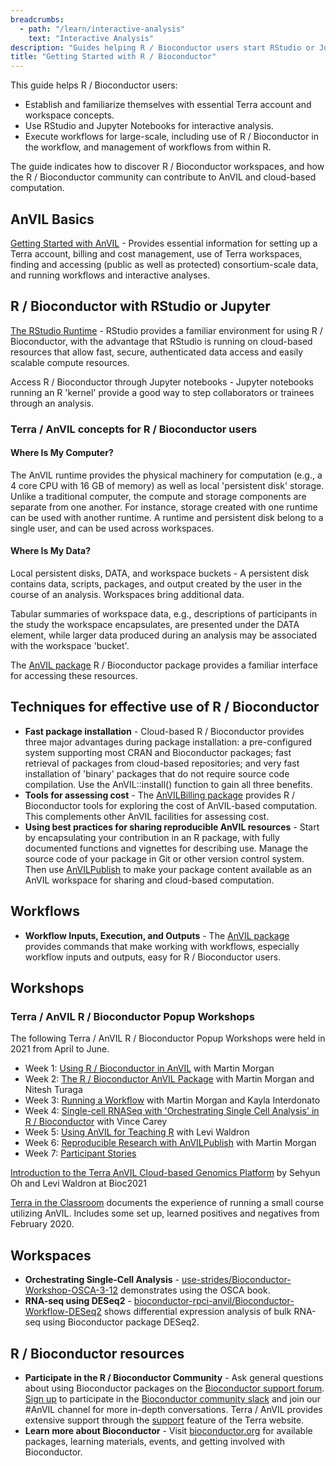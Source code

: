 ```yaml
---
breadcrumbs:
  - path: "/learn/interactive-analysis"
    text: "Interactive Analysis"
description: "Guides helping R / Bioconductor users start RStudio or Jupyter for interactive analysis, and workflows for large-scale data processing."
title: "Getting Started with R / Bioconductor"
---
```


This guide helps R / Bioconductor users:

- Establish and familiarize themselves with essential Terra account and workspace concepts.
- Use RStudio and Jupyter Notebooks for interactive analysis.
- Execute workflows for large-scale, including use of R / Bioconductor in the workflow, and management of workflows from within R.

The guide indicates how to discover R / Bioconductor workspaces, and how the R / Bioconductor community can contribute to AnVIL and cloud-based computation.

## AnVIL Basics

[Getting Started with AnVIL](/learn) - Provides essential information for setting up a Terra account, billing and cost management, use of Terra workspaces, finding and accessing (public as well as protected) consortium-scale data, and running workflows and interactive analyses.

## R / Bioconductor with RStudio or Jupyter

[The RStudio Runtime](https://terra.bio/try-rstudio-in-terra/) - RStudio provides a familiar environment for using R / Bioconductor, with the advantage that RStudio is running on cloud-based resources that allow fast, secure, authenticated data access and easily scalable compute resources.

Access R / Bioconductor through Jupyter notebooks - Jupyter notebooks running an R 'kernel' provide a good way to step collaborators or trainees through an analysis.

### Terra / AnVIL concepts for R / Bioconductor users

#### Where Is My Computer?

The AnVIL runtime provides the physical machinery for computation (e.g., a 4 core CPU with 16 GB of memory) as well as local 'persistent disk' storage. Unlike a traditional computer, the compute and storage components are separate from one another. For instance, storage created with one runtime can be used with another runtime. A runtime and persistent disk belong to a single user, and can be used across workspaces.

#### Where Is My Data?

Local persistent disks, DATA, and workspace buckets - A persistent disk contains data, scripts, packages, and output created by the user in the course of an analysis. Workspaces bring additional data.

Tabular summaries of workspace data, e.g., descriptions of participants in the study the workspace encapsulates, are presented under the DATA element, while larger data produced during an analysis may be associated with the workspace 'bucket'.

The [AnVIL package](https://bioconductor.org/packages/AnVIL) R / Bioconductor package provides a familiar interface for accessing these resources.

## Techniques for effective use of R / Bioconductor

- **Fast package installation** - Cloud-based R / Bioconductor provides three major advantages during package installation: a pre-configured system supporting most CRAN and Bioconductor packages; fast retrieval of packages from cloud-based repositories; and very fast installation of 'binary' packages that do not require source code compilation. Use the AnVIL::install() function to gain all three benefits.
- **Tools for assessing cost** - The [AnVILBilling package](https://bioconductor.org/packages/AnVILBilling) provides R / Bioconductor tools for exploring the cost of AnVIL-based computation. This complements other AnVIL facilities for assessing cost.
- **Using best practices for sharing reproducible AnVIL resources** - Start by encapsulating your contribution in an R package, with fully documented functions and vignettes for describing use. Manage the source code of your package in Git or other version control system. Then use [AnVILPublish](https://bioconductor.org/packages/AnVILPublish) to make your package content available as an AnVIL workspace for sharing and cloud-based computation.

## Workflows

- **Workflow Inputs, Execution, and Outputs** - The [AnVIL package](https://bioconductor.org/packages/AnVIL) provides commands that make working with workflows, especially workflow inputs and outputs, easy for R / Bioconductor users.

## Workshops

### Terra / AnVIL R / Bioconductor Popup Workshops

The following Terra / AnVIL R / Bioconductor Popup Workshops were held in 2021 from April to June.

- Week 1: [Using R / Bioconductor in AnVIL](/learn/interactive-analysis/using-r-bioconductor-in-anvil) with Martin Morgan
- Week 2: [The R / Bioconductor AnVIL Package](/learn/interactive-analysis/the-r-bioconductor-anvil-package) with Martin Morgan and Nitesh Turaga
- Week 3: [Running a Workflow](/learn/interactive-analysis/running-a-workflow) with Martin Morgan and Kayla Interdonato
- Week 4: [Single-cell RNASeq with 'Orchestrating Single Cell Analysis' in R / Bioconductor](/learn/interactive-analysis/single-cell-rnaseq-with-orchestrating-single-cell-analysis-in-r-bioconductor) with Vince Carey
- Week 5: [Using AnVIL for Teaching R](/learn/interactive-analysis/using-anvil-for-teaching-r-bioconductor) with Levi Waldron
- Week 6: [Reproducible Research with AnVILPublish](/learn/interactive-analysis/reproducible-research-with-anvilpublish) with Martin Morgan
- Week 7: [Participant Stories](/learn/interactive-analysis/participant-stories)

[Introduction to the Terra AnVIL Cloud-based Genomics Platform](https://youtu.be/N83iDYE2yQM) by Sehyun Oh and Levi Waldron at Bioc2021

[Terra in the Classroom](https://docs.google.com/presentation/d/1AvEt6UIIx-G5eTe4hlfkGOYsUcSQrKx8ySlnnfg7XH8/edit?usp=sharing) documents the experience of running a small course utilizing AnVIL. Includes some set up, learned positives and negatives from February 2020.

## Workspaces

- **Orchestrating Single-Cell Analysis** - [use-strides/Bioconductor-Workshop-OSCA-3-12](https://app.terra.bio/#workspaces/use-strides/Bioconductor-Workshop-OSCA-3-12) demonstrates using the OSCA book.
- **RNA-seq using DESeq2** - [bioconductor-rpci-anvil/Bioconductor-Workflow-DESeq2](https://app.terra.bio/#workspaces/bioconductor-rpci-anvil/Bioconductor-Workflow-DESeq2) shows differential expression analysis of bulk RNA-seq using Bioconductor package DESeq2.

## R / Bioconductor resources

- **Participate in the R / Bioconductor Community** - Ask general questions about using Bioconductor packages on the [Bioconductor support forum](https://support.bioconductor.org). [Sign up](https://bioc-community.herokuapp.com/) to participate in the [Bioconductor community slack](https://community-bioc.slack.com) and join our #AnVIL channel for more in-depth conversations. Terra / AnVIL provides extensive support through the [support](https://support.terra.bio/hc/en-us) feature of the Terra website.
- **Learn more about Bioconductor** - Visit [bioconductor.org](https://bioconductor.org) for available packages, learning materials, events, and getting involved with Bioconductor.
